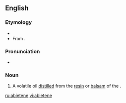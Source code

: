 ==English==

===Etymology===
* {{suffix|abietic|ene|lang=en}}
* From {{etyl|la|en}} {{term|abies||lang=la|silver fir (tree)}}.

===Pronunciation===
*{{a|US}} {{IPA|/ˈæb.i.əˌtin/|lang=en}}

===Noun===
{{en-noun}}

# {{context|organic chemistry|lang=en}} A volatile oil [[distilled]] from the [[resin]] or [[balsam]] of the {{vern|nut pine|pedia=1}} {{taxlink|Pinus sabiniana|species|noshow=1}}.

[[ru:abietene]]
[[vi:abietene]]